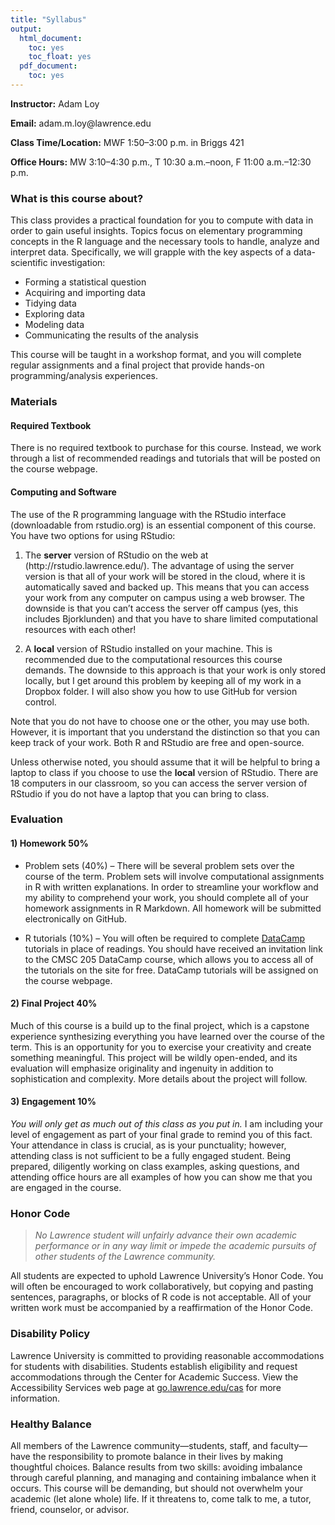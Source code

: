 ```yaml
---
title: "Syllabus"
output:
  html_document:
    toc: yes
    toc_float: yes
  pdf_document:
    toc: yes
---
```


**Instructor:** Adam Loy

**Email:** adam.m.loy@lawrence.edu

**Class Time/Location:** MWF 1:50--3:00 p.m. in Briggs 421

**Office Hours:** MW 3:10--4:30 p.m., T 10:30 a.m.--noon, F 11:00 a.m.--12:30 p.m.

### What is this course about?

This class provides a practical foundation for you to compute with data in order to gain useful insights. Topics focus on elementary programming concepts in the R language and the necessary tools to handle, analyze and interpret data. Specifically, we will grapple with the key aspects of a data-scientific investigation:

- Forming a statistical question
- Acquiring and importing data
- Tidying data
- Exploring data
- Modeling data
- Communicating the results of the analysis

This course will be taught in a workshop format, and you will complete regular assignments and a final project that provide hands-on programming/analysis experiences. 


### Materials

#### Required Textbook

There is no required textbook to purchase for this course. Instead, we work through a list of recommended readings and tutorials that will be posted on the course webpage.

#### Computing and Software

The use of the R programming language with the RStudio interface (downloadable from rstudio.org) is an essential component of this course. You have two options for using RStudio:

1. The **server** version of RStudio on the web at (http://rstudio.lawrence.edu/). The advantage
of using the server version is that all of your work will be stored in the cloud, where it is automatically saved and backed up. This means that you can access your work from any computer on campus using a web browser. The downside is that you can't access the server off campus (yes, this includes Bjorklunden) and that you have to share limited computational resources with each other!

2. A **local** version of RStudio installed on your machine. This is recommended due to the computational resources this course demands. The downside to this approach is that your work is only stored locally, but I get around this problem by keeping all of my work in a Dropbox folder. I will also show you how to use GitHub for version control.

Note that you do not have to choose one or the other, you may use both. However, it is important that you understand the distinction so that you can keep track of your work. Both R and RStudio are free and open-source. 

Unless otherwise noted, you should assume that it will be helpful to bring a laptop to class if you choose to use the **local** version of RStudio. There are 18 computers in our classroom, so you can access the server version of RStudio if you do not have a laptop that you can bring to class.

### Evaluation


#### 1) Homework 50%

* Problem sets (40%) -- There will be several problem sets over the course of the term. Problem sets will involve computational assignments in R with written explanations. In order to streamline your workflow and my ability to comprehend your work, you should complete all of your homework assignments in R Markdown. All homework will be submitted electronically on GitHub.

* R tutorials (10%) -- You will often be required to complete [DataCamp](https://www.datacamp.com/) tutorials in place of readings. You should have received an invitation link to the CMSC 205 DataCamp course, which allows you to access all of the tutorials on the site for free. DataCamp tutorials will be assigned on the course webpage.

#### 2) Final Project 40%

Much of this course is a build up to the final project, which is a capstone experience synthesizing everything you have learned over the course of the term. This is an opportunity for you to exercise your creativity and create something meaningful. This project will be wildly open-ended, and its evaluation will emphasize originality and ingenuity in addition to sophistication and complexity. More details about the project will follow.

#### 3) Engagement 10%

*You will only get as much out of this class as you put in.* I am including your level of engagement as part of your final grade to remind you of this fact. Your attendance in class is crucial, as is your punctuality; however, attending class is not sufficient to be a fully engaged student. Being prepared, diligently working on class examples, asking questions, and attending office hours are all examples of how you can show me that you are engaged in the course.


### Honor Code
> *No Lawrence student will unfairly advance their own academic performance or in any way limit or impede the academic pursuits of other students of the Lawrence community.* 

All students are expected to uphold Lawrence University’s Honor Code. You will often be encouraged to work collaboratively, but copying and pasting sentences, paragraphs, or blocks of R code is not acceptable. All of your written work must be accompanied by a reaffirmation of the Honor Code.

### Disability Policy
Lawrence University is committed to providing reasonable accommodations for students with disabilities. Students establish eligibility and request accommodations through the Center for Academic Success. View the Accessibility Services web page at [go.lawrence.edu/cas](go.lawrence.edu/cas) for more information.

### Healthy Balance
All members of the Lawrence community—students, staff, and faculty—have the responsibility to promote balance in their lives by making thoughtful choices. Balance results from two skills: avoiding imbalance through careful planning, and managing and containing imbalance when it occurs. This course will be demanding, but should not overwhelm your academic (let alone whole) life. If it threatens to, come talk to me, a tutor, friend, counselor, or advisor.
